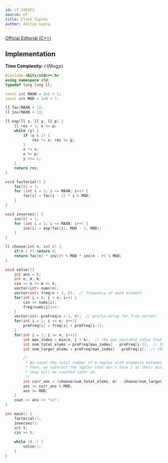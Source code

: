 ```yaml
---
id: cf-1462E2
source: CF
title: Close Tuples
author: Aditya Gupta
---
```


[Official Editorial (C++)](https://codeforces.com/blog/entry/85594)

## Implementation

**Time Complexity:** $\mathcal{O}(N\log p)$

<LanguageSection>
<CPPSection>

```cpp
#include <bits/stdc++.h>
using namespace std;
typedef long long ll;

const int MAXN = 2e5 + 1;
const int MOD = 1e9 + 7;

ll fac[MAXN + 1];
ll inv[MAXN + 1];

ll exp(ll x, ll y, ll p) {
	ll res = 1; x %= p;
	while (y) {
		if (y & 1) {
			res *= x; res %= p; 
		}
		x *= x;
		x %= p;
		y >>= 1;
	}
	return res;
}

void factorial() {
	fac[0] = 1;
	for (int i = 1; i <= MAXN; i++) {
		fac[i] = fac[i - 1] * i % MOD;
	}
}

void inverses() {
	inv[0] = 1;
	for (int i = 1; i <= MAXN; i++) {
		inv[i] = exp(fac[i], MOD - 2, MOD);
	}
}

ll choose(int n, int r) {
	if(n < r) return 0;
	return fac[n] * inv[r] % MOD * inv[n - r] % MOD;
}

void solve(){
	int ans = 0;
	int n, m, k;
	cin >> n >> m >> k;
	vector<int> nums(n);
	vector<int> freq(n + 1, 0);  // frequency of each element
	for(int i = 0; i < n; i++) {
		cin >> nums[i];
		freq[nums[i]]++;
	}
	vector<int> preFreq(n + 1, 0);  // prefix-array for freq vector;
	for(int i = 1; i <= n; i++){
		preFreq[i] = freq[i] + preFreq[i-1];
	}
	for(int i = 1; i <= n; i++){
		int max_index = min(n, i + k);  // the max possible value that could be in a tuple with i as the minimum
		int num_total_elems = preFreq[max_index] - preFreq[i-1];  // the number of elements from [i, max_index]
		int num_larger_elems = preFreq[max_index] - preFreq[i];  // the number of elements from [i+1, max_index]

		/* 
		 * We count the total number of m-tuples with elements between i and max_index.
		 * Then, we subtract the tuples that don't have i as their minimum element, as
		 * they will be counted later on.
		 */
		int curr_ans = (choose(num_total_elems, m) - choose(num_larger_elems, m) + MOD) % MOD;
		ans += curr_ans % MOD;
		ans %= MOD;
	}
	cout << ans << "\n";
}

int main() {
	factorial();
	inverses();
	int t;
	cin >> t;
	
	while (t--) {
		solve();
	}
}
```
</CPPSection>
</LanguageSection>
